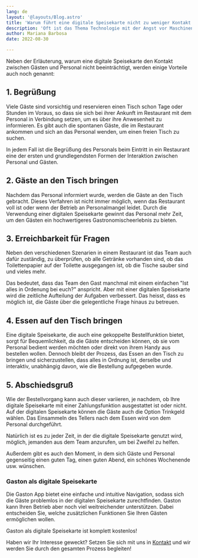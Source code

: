 ```yaml
---
lang: de
layout: '@layouts/Blog.astro'
title: 'Warum führt eine digitale Speisekarte nicht zu weniger Kontakt zwischen Gästen und Personal?'
description: 'Oft ist das Thema Technologie mit der Angst vor Maschinen verbunden, die den Menschen ersetzen können. Wir wollen in diesem Blogpost zeigen, dass trotz der Implementierung einer digitalen Speisekarte das gesamte Konzept der Gastronomie und die Interaktion zwischen Gästen und Personal weiter bestehen bleibt.'
author: Mariana Barbosa
date: 2022-08-30

---
```


Neben der Erläuterung, warum eine digitale Speisekarte den Kontakt zwischen Gästen und Personal nicht beeinträchtigt, werden einige Vorteile auch noch genannt:

## 1. Begrüßung

Viele Gäste sind vorsichtig und reservieren einen Tisch schon Tage oder Stunden im Voraus, so dass sie sich bei ihrer Ankunft im Restaurant mit dem Personal in Verbindung setzen, um es über ihre Anwesenheit zu informieren. Es gibt auch die spontanen Gäste, die im Restaurant ankommen und sich an das Personal wenden, um einen freien Tisch zu suchen. 

In jedem Fall ist die Begrüßung des Personals beim Eintritt in ein Restaurant eine der ersten und grundlegendsten Formen der Interaktion zwischen Personal und Gästen.  

## 2. Gäste an den Tisch bringen

Nachdem das Personal informiert wurde, werden die Gäste an den Tisch gebracht. Dieses Verfahren ist nicht immer möglich, wenn das Restaurant voll ist oder wenn der Betrieb an Personalmangel leidet. Durch die Verwendung einer digitalen Speisekarte gewinnt das Personal mehr Zeit, um den Gästen ein hochwertigeres Gastronomischeerlebnis zu bieten.

## 3. Erreichbarkeit für Fragen

Neben den verschiedenen Szenarien in einem Restaurant ist das Team auch dafür zuständig, zu überprüfen, ob alle Getränke vorhanden sind, ob das Toilettenpapier auf der Toilette ausgegangen ist, ob die Tische sauber sind und vieles mehr.

Das bedeutet, dass das Team den Gast manchmal mit einem einfachen "Ist alles in Ordenung bei euch?" anspricht. Aber mit einer digitalen Speisekarte wird die zeitliche Aufteilung der Aufgaben verbessert. Das heisst, dass es möglich ist, die Gäste über die gelegentliche Frage hinaus zu betreuen. 

## 4. Essen auf den Tisch bringen 

Eine digitale Speisekarte, die auch eine gekoppelte Bestellfunktion bietet, sorgt für Bequemlichkeit, da die Gäste entscheiden können, ob sie vom Personal bedient werden möchten oder direkt von ihrem Handy aus bestellen wollen. Dennoch bleibt der Prozess, das Essen an den Tisch zu bringen und sicherzustellen, dass alles in Ordnung ist, derselbe und interaktiv, unabhängig davon, wie die Bestellung aufgegeben wurde.

## 5. Abschiedsgruß

Wie der Bestellvorgang kann auch dieser variieren, je nachdem, ob Ihre digitale Speisekarte mit einer Zahlungsfunktion ausgestattet ist oder nicht. Auf der digitalen Speisekarte können die Gäste auch die Option Trinkgeld wählen. Das Einsammeln des Tellers nach dem Essen wird von dem Personal durchgeführt. 

Natürlich ist es zu jeder Zeit, in der die digitale Speisekarte genutzt wird, möglich, jemanden aus dem Team anzurufen, um bei Zweifel zu helfen.

Außerdem gibt es auch den Moment, in dem sich Gäste und Personal gegenseitig einen guten Tag, einen guten Abend, ein schönes Wochenende usw. wünschen.

### Gaston als digitale Speisekarte

Die Gaston App bietet eine einfache und intuitive Navigation, sodass sich die Gäste problemlos in der digitalen Speisekarte zurechtfinden.  Gaston kann Ihren Betrieb aber noch viel weitreichender unterstützen. Dabei entscheiden Sie, welche zusätzlichen Funktionen Sie Ihren Gästen ermöglichen wollen.

Gaston als digitale Speisekarte ist komplett kostenlos!

Haben wir Ihr Interesse geweckt? Setzen Sie sich mit uns in [Kontakt](/de/kontakt) und wir werden Sie durch den gesamten Prozess begleiten!